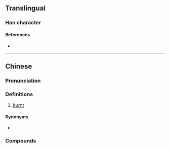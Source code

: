 {{also|㶶}}
{{character info/new}}
==Translingual==

===Han character===
{{Han char|rn=86|rad=火|as=13|sn=17|four=|canj=FTWV|ids=⿰火農}}

====References====
* {{Han ref|kx=0685.201|hdz=32240.181|uh=71F6|ud=29174}}

----

==Chinese==
{{zh-forms|s=㶶|alt=𪒬}}
{{zh-wp|yue}}

===Pronunciation===
{{zh-pron
|c=nung1
|cat=a
}}

===Definitions===
{{zh-hanzi}}

# {{lb|zh|Cantonese}} [[burnt]]
#: {{zh-x|燶 到 黑 嗮|'''burnt''' to a crisp ''(lit. "'''burnt''' to the point that it is now all black")''|C}}

====Synonyms====
* {{zh-l|燒燶}}

===Compounds===
{{zh-der|窮到燶|燶起塊面|燶口燶面|面燶|面燶燶}}